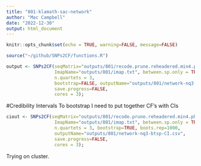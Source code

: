 ```yaml
---
title: "801-klamath-sac-network"
author: "Mac Campbell"
date: "2022-12-30"
output: html_document
---
```


```r
knitr::opts_chunk$set(echo = TRUE, warning=FALSE, message=FALSE)
```


```r
source("~/github/SNPs2CF/functions.R")
```



```r
output <- SNPs2CF(seqMatrix="outputs/801/recode.prune.reheadered.min4.phy",
                  ImapName="outputs/801/imap.txt", between.sp.only = TRUE, #max.SNPs = 1000,
                  n.quartets = 3,
                  bootstrap=FALSE, outputName="outputs/801/network-nq3-btsp.csv",
                  save.progress=FALSE,
                  cores = 3);
```


#Credibility Intervals
To bootstrap I need to put together CF's with CIs

```r
ciout <- SNPs2CF(seqMatrix="outputs/801/recode.prune.reheadered.min4.phy",
                  ImapName="outputs/801/imap.txt", between.sp.only = TRUE, max.SNPs = NULL,
                  n.quartets = 3, bootstrap=TRUE, boots.rep=1000,
                  outputName="outputs/801/network-nq3-btsp-CI.csv",
                  save.progress=FALSE,
                  cores = 3);
```


Trying on cluster. 